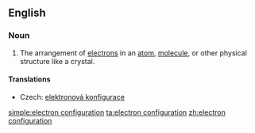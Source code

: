 ==English==
{{wikipedia}}

===Noun===
{{en-noun|sg=[[electron]] [[configuration]]}}

# {{context|physics|chemistry}} The arrangement of [[electron]]s in an [[atom]], [[molecule]], or other physical structure like a crystal.

====Translations====
{{trans-top|arrangement of electrons}}
*Czech: [[elektronová konfigurace]] {{f}}
{{trans-mid}}
{{trans-bottom}}

[[simple:electron configuration]]
[[ta:electron configuration]]
[[zh:electron configuration]]